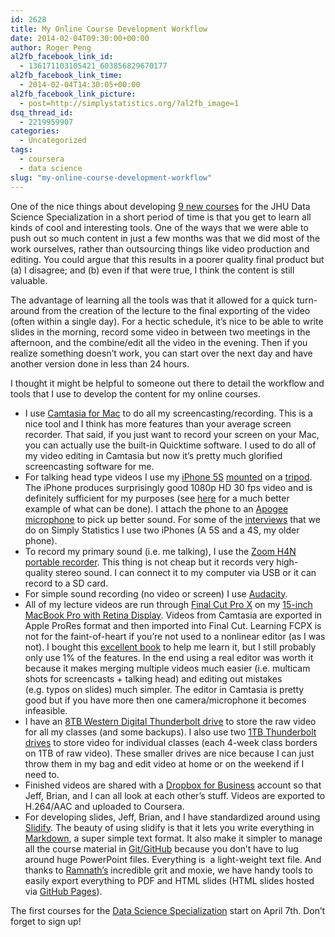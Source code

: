 ```yaml
---
id: 2628
title: My Online Course Development Workflow
date: 2014-02-04T09:30:00+00:00
author: Roger Peng
al2fb_facebook_link_id:
  - 136171103105421_603856829670177
al2fb_facebook_link_time:
  - 2014-02-04T14:30:05+00:00
al2fb_facebook_link_picture:
  - post=http://simplystatistics.org/?al2fb_image=1
dsq_thread_id:
  - 2219959907
categories:
  - Uncategorized
tags:
  - coursera
  - data science
slug: "my-online-course-development-workflow"
---
```

One of the nice things about developing [9 new courses](http://jhudatascience.org) for the JHU Data Science Specialization in a short period of time is that you get to learn all kinds of cool and interesting tools. One of the ways that we were able to push out so much content in just a few months was that we did most of the work ourselves, rather than outsourcing things like video production and editing. You could argue that this results in a poorer quality final product but (a) I disagree; and (b) even if that were true, I think the content is still valuable.

The advantage of learning all the tools was that it allowed for a quick turn-around from the creation of the lecture to the final exporting of the video (often within a single day). For a hectic schedule, it's nice to be able to write slides in the morning, record some video in between two meetings in the afternoon, and the combine/edit all the video in the evening. Then if you realize something doesn't work, you can start over the next day and have another version done in less than 24 hours.

I thought it might be helpful to someone out there to detail the workflow and tools that I use to develop the content for my online courses.

  * <span style="line-height: 16px;">I use <a href="http://www.techsmith.com/camtasia-mac-features.html">Camtasia for Mac</a> to do all my screencasting/recording. This is a nice tool and I think has more features than your average screen recorder. That said, if you just want to record your screen on your Mac, you can actually use the built-in Quicktime software. I used to do all of my video editing in Camtasia but now it's pretty much glorified screencasting software for me.</span>
  * For talking head type videos I use my [iPhone 5S](http://www.apple.com/iphone-5s/) [mounted](http://www.amazon.com/gp/product/B00AAKERD6/ref=oh_details_o03_s00_i00?ie=UTF8&psc=1) on a [tripod](http://www.amazon.com/gp/product/B000V7AF8E/ref=oh_details_o02_s00_i00?ie=UTF8&psc=1). The iPhone produces surprisingly good 1080p HD 30 fps video and is definitely sufficient for my purposes (see [here](http://www.apple.com/30-years/1-24-14-film/#video-1242014-film) for a much better example of what can be done). I attach the phone to an [Apogee microphone](http://apogeedigital.com/products/mic.php) to pick up better sound. For some of the [interviews](http://simplystatistics.org/interviews/) that we do on Simply Statistics I use two iPhones (A 5S and a 4S, my older phone).
  * To record my primary sound (i.e. me talking), I use the [Zoom H4N portable recorder](http://www.amazon.com/gp/product/B001QWBM62/ref=oh_details_o00_s00_i01?ie=UTF8&psc=1). This thing is not cheap but it records very high-quality stereo sound. I can connect it to my computer via USB or it can record to a SD card.
  * For simple sound recording (no video or screen) I use [Audacity](http://audacity.sourceforge.net).
  * All of my lecture videos are run through [Final Cut Pro X](http://www.apple.com/final-cut-pro/) on my [15-inch MacBook Pro with Retina Display](http://www.apple.com/macbook-pro/). Videos from Camtasia are exported in Apple ProRes format and then imported into Final Cut. Learning FCPX is not for the faint-of-heart if you're not used to a nonlinear editor (as I was not). I bought this [excellent book](http://www.amazon.com/gp/product/0321774671/ref=wms_ohs_product?ie=UTF8&psc=1) to help me learn it, but I still probably only use 1% of the features. In the end using a real editor was worth it because it makes merging multiple videos much easier (i.e. multicam shots for screencasts + talking head) and editing out mistakes (e.g. typos on slides) much simpler. The editor in Camtasia is pretty good but if you have more then one camera/microphone it becomes infeasible.
  * I have an [8TB Western Digital Thunderbolt drive](http://store.apple.com/us/product/HD816ZM/A/wd-8tb-my-book-thunderbolt-duo-dual-drive-storage-system?fnode=5f&fs=f%3Dthunderbolt%26fh%3D3783%252B309a) to store the raw video for all my classes (and some backups). I also use two [1TB Thunderbolt drives](http://store.apple.com/us/product/HE965VC/A/g-tech-1tb-g-drive-mobile-thunderboltusb-30-hard-drive?fnode=5f&fs=f%3Dthunderbolt%26fh%3D3783%252B309a) to store video for individual classes (each 4-week class borders on 1TB of raw video). These smaller drives are nice because I can just throw them in my bag and edit video at home or on the weekend if I need to.
  * Finished videos are shared with a [Dropbox for Business](https://www.dropbox.com/business) account so that Jeff, Brian, and I can all look at each other's stuff. Videos are exported to H.264/AAC and uploaded to Coursera.
  * For developing slides, Jeff, Brian, and I have standardized around using [Slidify](http://slidify.org). The beauty of using slidify is that it lets you write everything in [Markdown](http://daringfireball.net/projects/markdown/), a super simple text format. It also make it simpler to manage all the course material in [Git/GitHub](https://github.com/DataScienceSpecialization/courses) because you don't have to lug around huge PowerPoint files. Everything is  a light-weight text file. And thanks to [Ramnath's](http://people.mcgill.ca/ramnath.vaidyanathan/) incredible grit and moxie, we have handy tools to easily export everything to PDF and HTML slides (HTML slides hosted via [GitHub Pages](http://pages.github.com)).

The first courses for the [Data Science Specialization](https://www.coursera.org/specialization/jhudatascience/1) start on April 7th. Don't forget to sign up!
